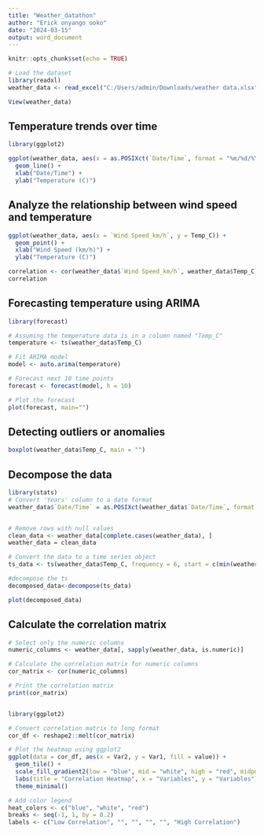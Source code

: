 ---
title: "Weather_datathon"
author: "Erick onyango ooko"
date: "2024-03-15"
output: word_document
---

```{r setup, include=FALSE}
knitr::opts_chunk$set(echo = TRUE)
```


```{r}
# Load the dataset
library(readxl)
weather_data <- read_excel("C:/Users/admin/Downloads/weather data.xlsx")

View(weather_data)
```

## Temperature trends over time

```{r}
library(ggplot2)

ggplot(weather_data, aes(x = as.POSIXct(`Date/Time`, format = "%m/%d/%Y %H:%M"), y = Temp_C)) +
  geom_line() +
  xlab("Date/Time") +
  ylab("Temperature (C)") 
```

## Analyze the relationship between wind speed and temperature

```{r}
ggplot(weather_data, aes(x = `Wind Speed_km/h`, y = Temp_C)) +
  geom_point() +
  xlab("Wind Speed (km/h)") +
  ylab("Temperature (C)") 

correlation <- cor(weather_data$`Wind Speed_km/h`, weather_data$Temp_C)
correlation
```

## Forecasting temperature using ARIMA

```{r}
library(forecast)

# Assuming the temperature data is in a column named "Temp_C"
temperature <- ts(weather_data$Temp_C)

# Fit ARIMA model
model <- auto.arima(temperature)

# Forecast next 10 time points
forecast <- forecast(model, h = 10)

# Plot the forecast
plot(forecast, main="")
```

## Detecting outliers or anomalies

```{r}
boxplot(weather_data$Temp_C, main = "")
```
## Decompose the data

```{r}
library(stats)
# Convert 'Years' column to a date format
weather_data$`Date/Time` = as.POSIXct(weather_data$`Date/Time`, format = "%m/%d/%Y %H:%M")


# Remove rows with null values
clean_data <- weather_data[complete.cases(weather_data), ]
weather_data = clean_data

# Convert the data to a time series object
ts_data <- ts(weather_data$Temp_C, frequency = 6, start = c(min(weather_data$`Date/Time`)))

#decompose the ts
decomposed_data<-decompose(ts_data)

plot(decomposed_data)
```
## Calculate the correlation matrix

```{r}
# Select only the numeric columns
numeric_columns <- weather_data[, sapply(weather_data, is.numeric)]

# Calculate the correlation matrix for numeric columns
cor_matrix <- cor(numeric_columns)

# Print the correlation matrix
print(cor_matrix)


library(ggplot2)

# Convert correlation matrix to long format
cor_df <- reshape2::melt(cor_matrix)

# Plot the heatmap using ggplot2
ggplot(data = cor_df, aes(x = Var2, y = Var1, fill = value)) +
  geom_tile() +
  scale_fill_gradient2(low = "blue", mid = "white", high = "red", midpoint = 0) +
  labs(title = "Correlation Heatmap", x = "Variables", y = "Variables") +
  theme_minimal()

# Add color legend
heat_colors <- c("blue", "white", "red")
breaks <- seq(-1, 1, by = 0.2)
labels <- c("Low Correlation", "", "", "", "", "High Correlation")


```

